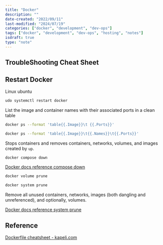 ```yaml
---
title: "Docker"
description: ""
date-created: "2022/09/11"
last-modified: "2024/07/19"
categories: ["docker", "development", "dev-ops"]
tags: ["docker", "development", "dev-ops", "hosting", "notes"]
isdraft: true
type: "note"
---
```




## TroubleShooting Cheat Sheet 

## Restart Docker 

Linux ubuntu
```sh 
udo systemctl restart docker
```

List the image and container names with their associated ports in a clean table

```sh 
docker ps --format 'table{{.Image}}\t {{.Ports}}'
```

```sh
docker ps --format 'table{{.Image}}\t{{.Names}}\t{{.Ports}}'
```

Stops containers and removes containers, networks, volumes, and images created by `up`.

```sh
docker compose down
```

[Docker docs reference compose down](https://docs.docker.com/engine/reference/commandline/compose_down/)


```sh
docker volume prune
```

```sh 
docker system prune
```

Remove all unused containers, networks, images (both dangling and unreferenced), and optionally, volumes.

[Docker docs reference system prune](https://docs.docker.com/engine/reference/commandline/system_prune/)



## Reference

[Dockerfile cheatsheet - kapeli.com](https://kapeli.com/cheat_sheets/Dockerfile.docset/Contents/Resources/Documents/index)
